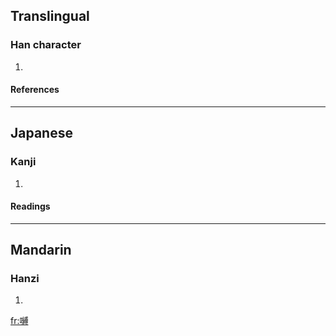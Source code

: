 ==Translingual==
===Han character===
{{Han char|rn=30|rad=口|as=16|sn=19|four=|canj=口女火戈 (RVFI), X口女火戈 (XRVFI)}}
# {{defn|Han}}
====References====
{{Han ref|kx=0213.280|dkj=04555|hdz=10703.170|uh=56A9|ud=22185}}
----
==Japanese==
===Kanji===
{{ja-kanji|grade=|rs=口16}}
# {{defn|Japanese}} 
====Readings====
{{ja-readings|on=[[はく]] (haku)|kun=[[のろい]] (noroi)}}
----
==Mandarin==
===Hanzi===
{{cmn-hanzi|pin=[[fú]] (fu2)|wg=fu<sup>2</sup>}}
# {{defn|Mandarin}}

[[fr:嚩]]